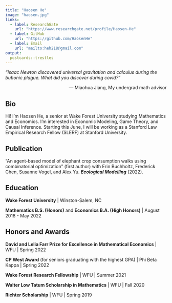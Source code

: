 ```yaml
---
title: "Haosen He"
image: "haosen.jpg"
links:
  - label: ResearchGate
    url: "https://www.researchgate.net/profile/Haosen-He"
  - label: GitHub
    url: "https://github.com/HaosenHe"
  - label: Email
    url: "mailto:heh218@gmail.com"
output:
  postcards::trestles
---
```


*"Isaac Newton discovered universal gravitation and calculus during the bubonic plague. What did you discover during covid?"*

<p align="right">--- Miaohua Jiang, My undergrad math advisor</p>


## Bio

Hi! I'm Haosen He, a senior at Wake Forest University studying Mathematics and Economics. I'm interested in Economic Modeling, Game Theory, and Causal Inference. Starting this June, I will be working as a Stanford Law Empirical Research Fellow (SLERF) at Stanford University.


## Publication

“An agent-based model of elephant crop consumption walks using combinatorial optimization” (first author)
with Erin Buchholtz, Frederick Chen, Susanne Vogel, and Alex Yu. ***Ecological Modelling*** (2022).\

## Education

**Wake Forest University** | Winston-Salem, NC

**Mathematics B.S. (Honors)** and **Economics B.A. (High Honors)** | August 2018 - May 2022


## Honors and Awards

**David and Lelia Farr Prize for Excellence in Mathematical Economics** | WFU | Spring 2022

**CP West Award** (for seniors graduating with the highest GPA) | Phi Beta Kappa | Spring 2022

**Wake Forest Research Fellowship**  | WFU | Summer 2021

**Walter Low Tatum Scholarship in Mathematics** | WFU | Fall 2020 

**Richter Scholarship** | WFU | Spring 2019
